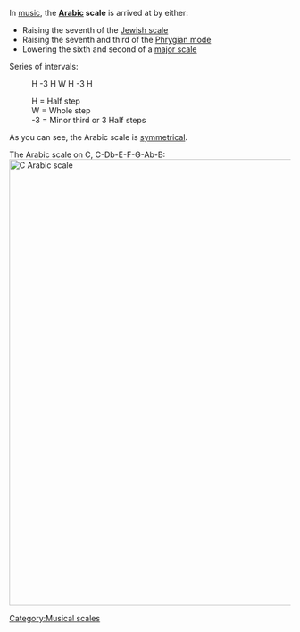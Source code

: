 In [[music]], the '''[[Arabic]] scale''' is arrived at by either: 
*Raising the seventh of the [[Jewish scale]]
*Raising the seventh and third of the [[Phrygian mode]]
*Lowering the sixth and second of a [[major scale]]

Series of intervals:
:H -3 H W H -3 H

:H = Half step
:W = Whole step
:-3 = Minor third or 3 Half steps

As you can see, the Arabic scale is [[symmetrical]].

The Arabic scale on C, C-Db-E-F-G-Ab-B:
[[Image:C Arabic scale.PNG|800px|C Arabic scale]]

{{stub}}
[[Category:Musical scales]]